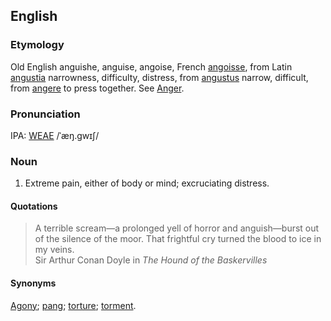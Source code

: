 ==English==
===Etymology===
Old English anguishe, anguise, angoise, French [[angoisse]], from Latin [[angustia]] narrowness, difficulty, distress, from [[angustus]] narrow, difficult, from [[angere]] to press together.  See [[Anger]].

===Pronunciation===
IPA: [[WEAE]] /ˈæŋ.gwɪʃ/

===Noun===
# Extreme pain, either of body or mind; excruciating distress.

====Quotations====
<blockquote>
A terrible scream&mdash;a prolonged yell of horror and anguish&mdash;burst
out of the silence of the moor.  That frightful cry turned the
blood to ice in my veins.
<BR>
Sir Arthur Conan Doyle in ''The Hound of the Baskervilles''
</blockquote>

====Synonyms====
[[Agony]]; [[pang]]; [[torture]]; [[torment]].

<!-- material copied from Webster's Revised Unabridged Dictionary (1913) -->